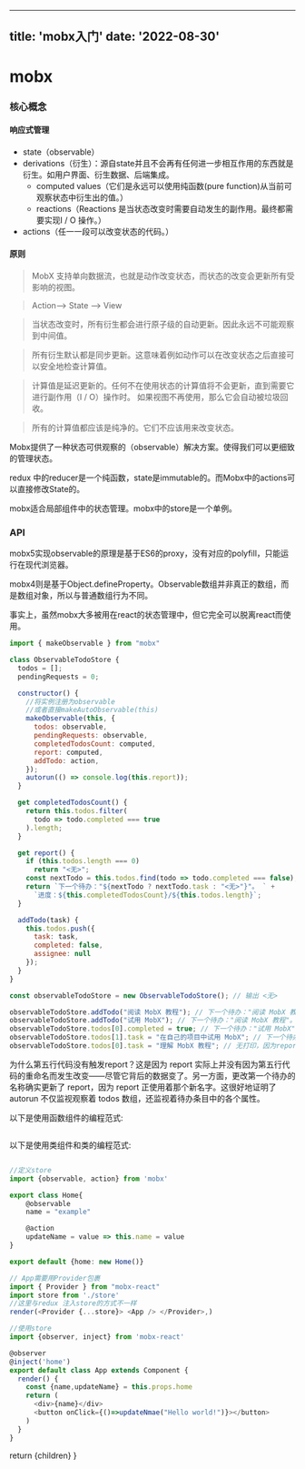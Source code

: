 
---
title: 'mobx入门'
date: '2022-08-30'
---
# mobx
### 核心概念

#### 响应式管理

- state（observable）
- derivations（衍生）：源自state并且不会再有任何进一步相互作用的东西就是衍生。如用户界面、衍生数据、后端集成。
    - computed values（它们是永远可以使用纯函数(pure function)从当前可观察状态中衍生出的值。）
    - reactions（Reactions 是当状态改变时需要自动发生的副作用。最终都需要实现I / O 操作。）
- actions（任一一段可以改变状态的代码。）

#### 原则

> MobX 支持单向数据流，也就是动作改变状态，而状态的改变会更新所有受影响的视图。

> Action--> State --> View

> 当状态改变时，所有衍生都会进行原子级的自动更新。因此永远不可能观察到中间值。

> 所有衍生默认都是同步更新。这意味着例如动作可以在改变状态之后直接可以安全地检查计算值。

> 计算值是延迟更新的。任何不在使用状态的计算值将不会更新，直到需要它进行副作用（I / O）操作时。 如果视图不再使用，那么它会自动被垃圾回收。

>所有的计算值都应该是纯净的。它们不应该用来改变状态。

Mobx提供了一种状态可供观察的（observable）解决方案。使得我们可以更细致的管理状态。

redux 中的reducer是一个纯函数，state是immutable的。而Mobx中的actions可以直接修改State的。

mobx适合局部组件中的状态管理。mobx中的store是一个单例。


### API
mobx5实现observable的原理是基于ES6的proxy，没有对应的polyfill，只能运行在现代浏览器。

mobx4则是基于Object.defineProperty。Observable数组并非真正的数组，而是数组对象，所以与普通数组行为不同。

事实上，虽然mobx大多被用在react的状态管理中，但它完全可以脱离react而使用。

```js
import { makeObservable } from "mobx"

class ObservableTodoStore {
  todos = [];
  pendingRequests = 0;

  constructor() {
    //将实例注册为observable
    //或者直接makeAutoObservable(this)
    makeObservable(this, {
      todos: observable,
      pendingRequests: observable,
      completedTodosCount: computed,
      report: computed,
      addTodo: action,
    });
    autorun(() => console.log(this.report));
  }

  get completedTodosCount() {
    return this.todos.filter(
      todo => todo.completed === true
    ).length;
  }

  get report() {
    if (this.todos.length === 0)
      return "<无>";
    const nextTodo = this.todos.find(todo => todo.completed === false);
    return `下一个待办："${nextTodo ? nextTodo.task : "<无>"}"。 ` +
      `进度：${this.completedTodosCount}/${this.todos.length}`;
  }

  addTodo(task) {
    this.todos.push({
      task: task,
      completed: false,
      assignee: null
    });
  }
}

const observableTodoStore = new ObservableTodoStore(); // 输出 <无>

observableTodoStore.addTodo("阅读 MobX 教程"); // 下一个待办："阅读 MobX 教程"。 进度：0/1
observableTodoStore.addTodo("试用 MobX"); // 下一个待办："阅读 MobX 教程"。 进度：0/2
observableTodoStore.todos[0].completed = true; // 下一个待办："试用 MobX"。 进度：1/2
observableTodoStore.todos[1].task = "在自己的项目中试用 MobX"; // 下一个待办："在自己的项目中试用 MobX"。 进度：1/2
observableTodoStore.todos[0].task = "理解 MobX 教程"; // 无打印，因为report的依赖没有发生变化
```

为什么第五行代码没有触发report？这是因为 report 实际上并没有因为第五行代码的重命名而发生改变——尽管它背后的数据变了。另一方面，更改第一个待办的名称确实更新了 report，因为 report 正使用着那个新名字。这很好地证明了 autorun 不仅监视观察着 todos 数组，还监视着待办条目中的各个属性。


以下是使用函数组件的编程范式:
```js

```

以下是使用类组件和类的编程范式:

```ts

//定义store
import {observable, action} from 'mobx'

export class Home{
    @observable
    name = "example"

    @action
    updateName = value => this.name = value    
}

export default {home: new Home()}

// App需要用Provider包裹
import { Provider } from "mobx-react"
import store from './store'
//这里与redux 注入store的方式不一样
render(<Provider {...store}> <App /> </Provider>,)

//使用store
import {observer, inject} from 'mobx-react'

@observer
@inject('home')
export default class App extends Component {
  render() {
    const {name,updateName} = this.props.home
    return (
      <div>{name}</div>
      <button onClick={()=>updateNmae("Hello world!")}></button>
    )
  }
}
```

  return <MdxLayout>{children}</MdxLayout>
}
